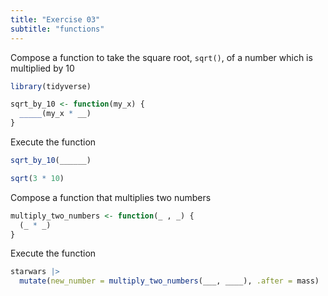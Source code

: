 ```yaml
---
title: "Exercise 03"
subtitle: "functions"
---
```


Compose a function to take the square root, `sqrt()`, of a number which is multiplied by 10

```r
library(tidyverse)
```

```r
sqrt_by_10 <- function(my_x) {
  _____(my_x * __)
}
```

Execute the function

```r
sqrt_by_10(______)

sqrt(3 * 10)
```

Compose a function that multiplies two numbers

```r
multiply_two_numbers <- function(_ , _) {
  (_ * _)
}
```

Execute the function

```r
starwars |> 
  mutate(new_number = multiply_two_numbers(___, ____), .after = mass)
```
